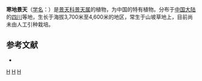 {{Speciesbox 
| taxon = Sedum pagetodes
| authority = Fröd.
}}

'''寒地景天'''（[[学名|学名]]：{{lang|la|''Sedum pagetodes''}}）是[[景天科|景天科]][[景天属|景天属]]的植物，为中国的特有植物。分布于[[中国大陆|中国大陆]]的[[四川|四川]]等地，生长于海拔3,700米至4,600米的地区，常生于山坡草地上，目前尚未由人工引种栽培。

== 参考文献 ==
{{refbegin}}
* {{cite web| url =http://www.bioinfo.cn/db05/KmzwSpecies.php?action=view&id=6357| title =寒地景天| work =中国高等植物数据库全库| publisher =中国科学院微生物研究所| author =昆明植物研究所| accessdate =2009-02-25| deadurl =yes| archiveurl =https://web.archive.org/web/20160305064645/http://www.bioinfo.cn/db05/KmzwSpecies.php?action=view&id=6357| archivedate =2016-03-05}}
{{refend}}
{{Taxonbar|from=Q15232256}}

{{DEFAULTSORT:Sedum pagetodes}}
[[Category:景天属|H]]
[[Category:中國特有植物|H]]
[[Category:四川植物|H]]